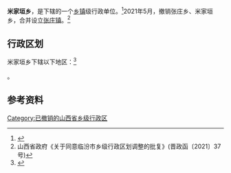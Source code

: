 {{中国乡级行政区|14/10/27/205/000}}

'''米家垣乡'''，是{{PRC admin/fullname|14/10/27/205/000|3}}下辖的一个[[乡镇|乡镇]]级行政单位。<ref>{{PRC admin/ref sgc|{{PRC admin/parent|14/10/27/205/000}}}}</ref>2021年5月，撤销张庄乡、米家垣乡，合并设立[[张庄镇_(浮山县)|张庄镇]]。<ref>山西省政府《关于同意临汾市乡级行政区划调整的批复》(晋政函〔2021〕37号)</ref>

== 行政区划 ==

米家垣乡下辖以下地区：<ref>{{PRC admin/ref sgc|14/10/27/205/000}}</ref>

{{PRC admin/children|14/10/27/205/000}}。

== 参考资料 ==

{{reflist}}

{{PRC admin/navcat|14/10/27/205/000}}

[[Category:已撤销的山西省乡级行政区|Category:已撤销的山西省乡级行政区]]